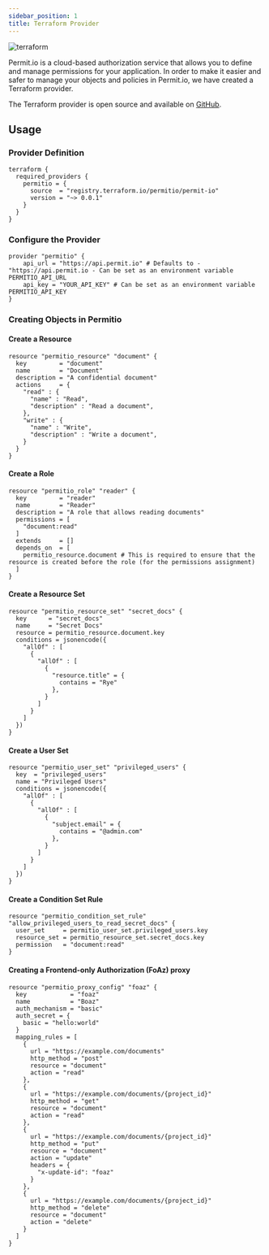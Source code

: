 ```yaml
---
sidebar_position: 1
title: Terraform Provider
---
```

![terraform](/img/infra-as-code/tf-half.png)

Permit.io is a cloud-based authorization service that allows you to define and manage permissions for your application.
In order to make it easier and safer to manage your objects and policies in Permit.io, we have created a Terraform provider.

The Terraform provider is open source and available on [GitHub](https://github.com/permitio/terraform-provider-permit-io).

## Usage

### Provider Definition

```hcl
terraform {
  required_providers {
    permitio = {
      source  = "registry.terraform.io/permitio/permit-io"
      version = "~> 0.0.1"
    }
  }
}
```


### Configure the Provider
```hcl
provider "permitio" {
    api_url = "https://api.permit.io" # Defaults to - "https://api.permit.io - Can be set as an environment variable PERMITIO_API_URL
    api_key = "YOUR_API_KEY" # Can be set as an environment variable PERMITIO_API_KEY
}
```

### Creating Objects in Permitio

#### Create a Resource
```hcl
resource "permitio_resource" "document" {
  key         = "document"
  name        = "Document"
  description = "A confidential document"
  actions     = {
    "read" : {
      "name" : "Read",
      "description" : "Read a document",
    },
    "write" : {
      "name" : "Write",
      "description" : "Write a document",
    }
  }
}
```

#### Create a Role

```hcl
resource "permitio_role" "reader" {
  key         = "reader"
  name        = "Reader"
  description = "A role that allows reading documents"
  permissions = [
    "document:read"
  ]
  extends     = []
  depends_on  = [
    permitio_resource.document # This is required to ensure that the resource is created before the role (for the permissions assignment)
  ]
}
```


#### Create a Resource Set


```hcl
resource "permitio_resource_set" "secret_docs" {
  key      = "secret_docs"
  name     = "Secret Docs"
  resource = permitio_resource.document.key
  conditions = jsonencode({
    "allOf" : [
      {
        "allOf" : [
          {
            "resource.title" = {
              contains = "Rye"
            },
          }
        ]
      }
    ]
  })
}
```

#### Create a User Set


```hcl
resource "permitio_user_set" "privileged_users" {
  key  = "privileged_users"
  name = "Privileged Users"
  conditions = jsonencode({
    "allOf" : [
      {
        "allOf" : [
          {
            "subject.email" = {
              contains = "@admin.com"
            },
          }
        ]
      }
    ]
  })
}
```

#### Create a Condition Set Rule


```hcl
resource "permitio_condition_set_rule" "allow_privileged_users_to_read_secret_docs" {
  user_set     = permitio_user_set.privileged_users.key
  resource_set = permitio_resource_set.secret_docs.key
  permission   = "document:read"
}
```

#### Creating a Frontend-only Authorization (FoAz) proxy

```hcl
resource "permitio_proxy_config" "foaz" {
  key            = "foaz"
  name           = "Boaz"
  auth_mechanism = "basic"
  auth_secret = {
    basic = "hello:world"
  }
  mapping_rules = [
    {
      url = "https://example.com/documents"
      http_method = "post"
      resource = "document"
      action = "read"
    },
    {
      url = "https://example.com/documents/{project_id}"
      http_method = "get"
      resource = "document"
      action = "read"
    },
    {
      url = "https://example.com/documents/{project_id}"
      http_method = "put"
      resource = "document"
      action = "update"
      headers = {
        "x-update-id": "foaz"
      }
    },
    {
      url = "https://example.com/documents/{project_id}"
      http_method = "delete"
      resource = "document"
      action = "delete"
    }
  ]
}
```
